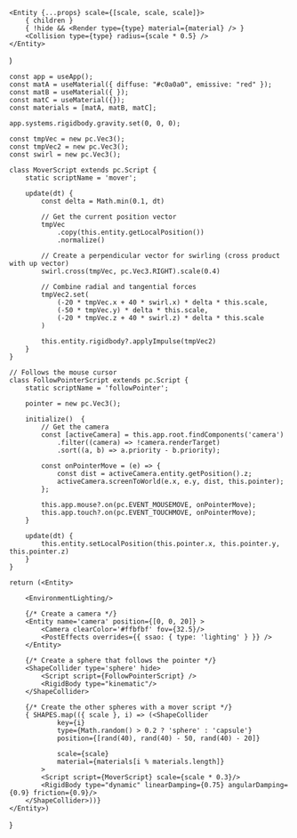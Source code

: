 
    <Entity {...props} scale={[scale, scale, scale]}>
        { children }
        { !hide && <Render type={type} material={material} /> }
        <Collision type={type} radius={scale * 0.5} />
    </Entity>
)


    const app = useApp();
    const matA = useMaterial({ diffuse: "#c0a0a0", emissive: "red" });
    const matB = useMaterial({ });
    const matC = useMaterial({});
    const materials = [matA, matB, matC];
    
    app.systems.rigidbody.gravity.set(0, 0, 0);

    const tmpVec = new pc.Vec3();
    const tmpVec2 = new pc.Vec3();
    const swirl = new pc.Vec3();

    class MoverScript extends pc.Script {
        static scriptName = 'mover';

        update(dt) {
            const delta = Math.min(0.1, dt)
            
            // Get the current position vector
            tmpVec
                .copy(this.entity.getLocalPosition())
                .normalize()
            
            // Create a perpendicular vector for swirling (cross product with up vector)
            swirl.cross(tmpVec, pc.Vec3.RIGHT).scale(0.4)
            
            // Combine radial and tangential forces
            tmpVec2.set(
                (-20 * tmpVec.x + 40 * swirl.x) * delta * this.scale,
                (-50 * tmpVec.y) * delta * this.scale,
                (-20 * tmpVec.z + 40 * swirl.z) * delta * this.scale
            )

            this.entity.rigidbody?.applyImpulse(tmpVec2)
        }
    }

    // Follows the mouse cursor
    class FollowPointerScript extends pc.Script {
        static scriptName = 'followPointer';
        
        pointer = new pc.Vec3();

        initialize()  {
            // Get the camera
            const [activeCamera] = this.app.root.findComponents('camera')
                .filter((camera) => !camera.renderTarget)
                .sort((a, b) => a.priority - b.priority);
            
            const onPointerMove = (e) => {
                const dist = activeCamera.entity.getPosition().z;
                activeCamera.screenToWorld(e.x, e.y, dist, this.pointer);
            };

            this.app.mouse?.on(pc.EVENT_MOUSEMOVE, onPointerMove);
            this.app.touch?.on(pc.EVENT_TOUCHMOVE, onPointerMove);
        }

        update(dt) {
            this.entity.setLocalPosition(this.pointer.x, this.pointer.y, this.pointer.z)
        }
    }

    return (<Entity>
        
        <EnvironmentLighting/>

        {/* Create a camera */}
        <Entity name='camera' position={[0, 0, 20]} >
            <Camera clearColor='#ffbfbf' fov={32.5}/>
            <PostEffects overrides={{ ssao: { type: 'lighting' } }} />
        </Entity>

        {/* Create a sphere that follows the pointer */}
        <ShapeCollider type='sphere' hide>
            <Script script={FollowPointerScript} />
            <RigidBody type="kinematic"/>
        </ShapeCollider>

        {/* Create the other spheres with a mover script */}
        { SHAPES.map(({ scale }, i) => (<ShapeCollider 
                key={i} 
                type={Math.random() > 0.2 ? 'sphere' : 'capsule'}
                position={[rand(40), rand(40) - 50, rand(40) - 20]}
                
                scale={scale} 
                material={materials[i % materials.length]}
            >
            <Script script={MoverScript} scale={scale * 0.3}/>
            <RigidBody type="dynamic" linearDamping={0.75} angularDamping={0.9} friction={0.9}/>
        </ShapeCollider>))}
    </Entity>)
}

<Physics/>
